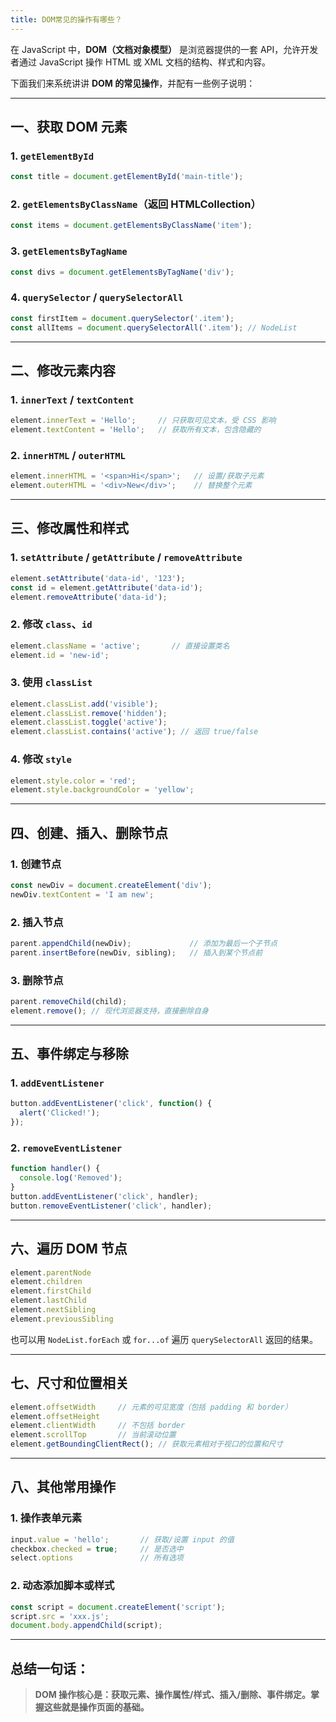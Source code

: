 ```yaml
---
title: DOM常见的操作有哪些？
---
```


在 JavaScript 中，**DOM（文档对象模型）** 是浏览器提供的一套 API，允许开发者通过 JavaScript 操作 HTML 或 XML 文档的结构、样式和内容。

下面我们来系统讲讲 **DOM 的常见操作**，并配有一些例子说明：

---

## 一、获取 DOM 元素

### 1. `getElementById`

```js
const title = document.getElementById('main-title');
```

### 2. `getElementsByClassName`（返回 HTMLCollection）

```js
const items = document.getElementsByClassName('item');
```

### 3. `getElementsByTagName`

```js
const divs = document.getElementsByTagName('div');
```

### 4. `querySelector` / `querySelectorAll`

```js
const firstItem = document.querySelector('.item');
const allItems = document.querySelectorAll('.item'); // NodeList
```

---

## 二、修改元素内容

### 1. `innerText` / `textContent`

```js
element.innerText = 'Hello';     // 只获取可见文本，受 CSS 影响
element.textContent = 'Hello';   // 获取所有文本，包含隐藏的
```

### 2. `innerHTML` / `outerHTML`

```js
element.innerHTML = '<span>Hi</span>';   // 设置/获取子元素
element.outerHTML = '<div>New</div>';    // 替换整个元素
```

---

## 三、修改属性和样式

### 1. `setAttribute` / `getAttribute` / `removeAttribute`

```js
element.setAttribute('data-id', '123');
const id = element.getAttribute('data-id');
element.removeAttribute('data-id');
```

### 2. 修改 `class`、`id`

```js
element.className = 'active';       // 直接设置类名
element.id = 'new-id';
```

### 3. 使用 `classList`

```js
element.classList.add('visible');
element.classList.remove('hidden');
element.classList.toggle('active');
element.classList.contains('active'); // 返回 true/false
```

### 4. 修改 `style`

```js
element.style.color = 'red';
element.style.backgroundColor = 'yellow';
```

---

## 四、创建、插入、删除节点

### 1. 创建节点

```js
const newDiv = document.createElement('div');
newDiv.textContent = 'I am new';
```

### 2. 插入节点

```js
parent.appendChild(newDiv);             // 添加为最后一个子节点
parent.insertBefore(newDiv, sibling);   // 插入到某个节点前
```

### 3. 删除节点

```js
parent.removeChild(child);
element.remove(); // 现代浏览器支持，直接删除自身
```

---

## 五、事件绑定与移除

### 1. `addEventListener`

```js
button.addEventListener('click', function() {
  alert('Clicked!');
});
```

### 2. `removeEventListener`

```js
function handler() {
  console.log('Removed');
}
button.addEventListener('click', handler);
button.removeEventListener('click', handler);
```

---

## 六、遍历 DOM 节点

```js
element.parentNode
element.children
element.firstChild
element.lastChild
element.nextSibling
element.previousSibling
```

也可以用 `NodeList.forEach` 或 `for...of` 遍历 `querySelectorAll` 返回的结果。

---

## 七、尺寸和位置相关

```js
element.offsetWidth     // 元素的可见宽度（包括 padding 和 border）
element.offsetHeight
element.clientWidth     // 不包括 border
element.scrollTop       // 当前滚动位置
element.getBoundingClientRect(); // 获取元素相对于视口的位置和尺寸
```

---

## 八、其他常用操作

### 1. 操作表单元素

```js
input.value = 'hello';       // 获取/设置 input 的值
checkbox.checked = true;     // 是否选中
select.options               // 所有选项
```

### 2. 动态添加脚本或样式

```js
const script = document.createElement('script');
script.src = 'xxx.js';
document.body.appendChild(script);
```

---

## 总结一句话：

> **DOM 操作核心是：获取元素、操作属性/样式、插入/删除、事件绑定。掌握这些就是操作页面的基础。**

